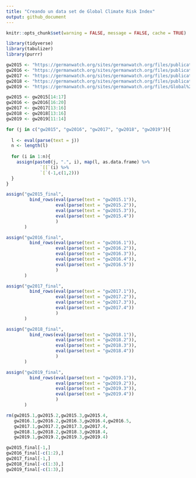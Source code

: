 ---
title: "Creando un data set de Global Climate Risk Index"
output: github_document
---

```{r Opciones de Chunk, echo = FALSE}
knitr::opts_chunk$set(warning = FALSE, message = FALSE, cache = TRUE)
```

```{r Cargar librerías}
library(tidyverse)
library(tabulizer)
library(purrr)
```

```{r Cargar datos PDF}
gw2015 <- "https://germanwatch.org/sites/germanwatch.org/files/publication/10333.pdf" %>% extract_tables(pages = c(28:31)) 
gw2016 <- "https://germanwatch.org/sites/germanwatch.org/files/publication/13503.pdf" %>% extract_tables(pages = c(27:31))  
gw2017 <- "https://germanwatch.org/sites/germanwatch.org/files/publication/16411.pdf" %>% extract_tables(pages = c(26:30))  
gw2018 <- "https://germanwatch.org/sites/germanwatch.org/files/publication/20432.pdf" %>% extract_tables(pages = c(27:30))  
gw2019 <- "https://germanwatch.org/sites/germanwatch.org/files/Global%20Climate%20Risk%20Index%202019_2.pdf" %>% extract_tables(pages = c(28:31)) 
```

```{r}
gw2015 <- gw2015[14:17]
gw2016 <- gw2016[16:20]
gw2017 <- gw2017[13:16]
gw2018 <- gw2018[13:16]
gw2019 <- gw2019[11:14]
```

```{r}
for (j in c("gw2015", "gw2016", "gw2017", "gw2018", "gw2019")){
  
  l <- eval(parse(text = j))
  n <- length(l)
  
  for (i in 1:n){
    assign(paste0(j, ".", i), map(l, as.data.frame) %>% 
             `[[`(i) %>% 
             `[`(-1,c(1,2)))
  }
}

assign("gw2015_final", 
         bind_rows(eval(parse(text = "gw2015.1")),
                   eval(parse(text = "gw2015.2")),
                   eval(parse(text = "gw2015.3")),
                   eval(parse(text = "gw2015.4"))
                   )
       )

assign("gw2016_final", 
         bind_rows(eval(parse(text = "gw2016.1")),
                   eval(parse(text = "gw2016.2")),
                   eval(parse(text = "gw2016.3")),
                   eval(parse(text = "gw2016.4")),
                   eval(parse(text = "gw2016.5"))
                   )
       )

assign("gw2017_final", 
         bind_rows(eval(parse(text = "gw2017.1")),
                   eval(parse(text = "gw2017.2")),
                   eval(parse(text = "gw2017.3")),
                   eval(parse(text = "gw2017.4"))
                   )
       )

assign("gw2018_final", 
         bind_rows(eval(parse(text = "gw2018.1")),
                   eval(parse(text = "gw2018.2")),
                   eval(parse(text = "gw2018.3")),
                   eval(parse(text = "gw2018.4"))
                   )
       )

assign("gw2019_final", 
         bind_rows(eval(parse(text = "gw2019.1")),
                   eval(parse(text = "gw2019.2")),
                   eval(parse(text = "gw2019.3")),
                   eval(parse(text = "gw2019.4"))
                   )
       )

rm(gw2015.1,gw2015.2,gw2015.3,gw2015.4,
   gw2016.1,gw2016.2,gw2016.3,gw2016.4,gw2016.5,
   gw2017.1,gw2017.2,gw2017.3,gw2017.4,
   gw2018.1,gw2018.2,gw2018.3,gw2018.4,
   gw2019.1,gw2019.2,gw2019.3,gw2019.4)
```

```{r}
gw2015_final[-1,]
gw2016_final[-c(1:2),]
gw2017_final[-1,]
gw2018_final[-c(1:3),]
gw2019_final[-c(1:3),]
```

